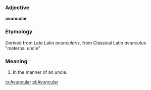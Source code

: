 ===Adjective===
'''avuncular'''

===Etymology===
Derived from Late Latin ''avuncularis'', from Classical Latin ''avunculus'' "maternal uncle"

===Meaning===

#In the manner of an uncle.

[[io:Avuncular]]
[[pl:Avuncular]]